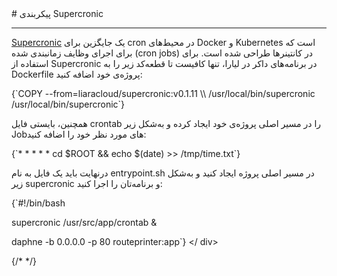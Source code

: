

<Layout>
<Head>
<title>مستندات پیکربندی Supercronic در Docker - لیارا</title>
</Head>
# پیکربندی Supercronic
<hr className="mb-2" />

<a href="https://github.com/aptible/supercronic" className="blue-link">Supercronic</a> یک جایگزین برای cron در محیط‌های Docker و Kubernetes است که برای اجرای وظایف زمانبندی شده (cron jobs) در کانتینرها طراحی شده است.
برای استفاده از Supercronic در برنامه‌های داکر در لیارا، تنها کافیست تا قطعه‌کد زیر را به <Important>Dockerfile</Important> پروژه‌ی خود اضافه کنید:

<div className="h-2" />
<div dir="ltr">
<Highlight  className="dockerfile">
{`COPY --from=liaracloud/supercronic:v0.1.11 \\
     /usr/local/bin/supercronic /usr/local/bin/supercronic`}
</Highlight>
</ div>
<div className="h-2" />

همچنین، بایستی فایل <Important>crontab</Important> را در مسیر اصلی پروژه‌ی خود ایجاد کرده و به‌شکل زیر Jobهای مورد نظر خود را اضافه کنید:
<div className="h-2" />
<div dir="ltr">
<Highlight  className="config">
{`* * * * * cd $ROOT && echo $(date) >> /tmp/time.txt`}
</Highlight>
</ div>
<div className="h-2" />

درنهایت باید یک فایل به نام <Important>entrypoint.sh</Important> در مسیر اصلی پروژه ایجاد کنید و به‌شکل زیر supercronic و برنامه‌تان را اجرا کنید:
<div className="h-2" />
<div dir="ltr">
<Highlight  className="sh">
{`#!/bin/bash

supercronic /usr/src/app/crontab &

daphne -b 0.0.0.0 -p 80 routeprinter:app`}
</Highlight>
</ div>

{/* <NextPage next="./use-disk" /> */}

</Layout>